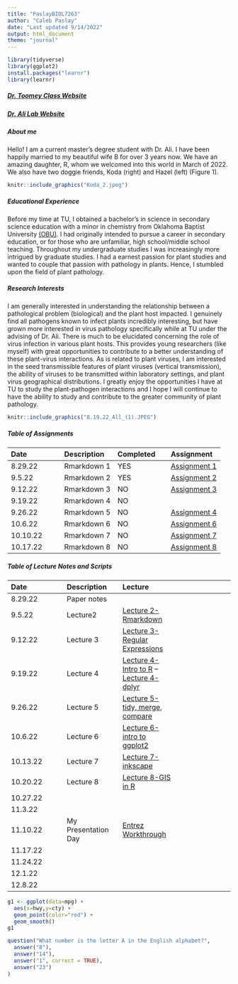 ```yaml
---
title: "PaslayBIOL7263"
author: "Caleb Paslay"
date: "Last updated 9/14/2022"
output: html_document
theme: "journal"
---
```


```r
library(tidyverse)
library(ggplot2)
install.packages("learnr")
library(learnr)
```


##### [Dr. Toomey Class Website](https://mbtoomey.github.io/Biol_7263/)

##### [Dr. Ali Lab Website](http://akhtarvirologylab.utulsa.edu/?_ga=2.103113152.1328270510.1662781666-1960873060.1662405509) 

##### About me
Hello! I am a current master's degree student with Dr. Ali. I have been happily married to my beautiful wife B for over 3 years now. We have an amazing daughter, R, whom we welcomed into this world in March of 2022. We also have two doggie friends, Koda (right) and Hazel (left) (Figure 1). 

```r
knitr::include_graphics("Koda_2.jpeg")
```

##### Educational Experience
Before my time at TU, I obtained a bachelor's in science in secondary science education with a minor in chemistry from Oklahoma Baptist University [(OBU)](https://www.okbu.edu/). I had originally intended to pursue a career in secondary education, or for those who are unfamiliar, high school/middle school teaching. Throughout my undergraduate studies I was increasingly more intrigued by graduate studies. I had a earnest passion for plant studies and wanted to couple that passion with pathology in plants. Hence, I stumbled upon the field of plant pathology.

##### Research Interests      
I am generally interested in understanding the relationship between a pathological problem (biological) and the plant host impacted. I genuinely find all pathogens known to infect plants incredibly interesting, but have grown more interested in virus pathology specifically while at TU under the advising of Dr. Ali. There is much to be elucidated concerning the role of virus infection in various plant hosts. This provides young researchers (like myself) with great opportunities to contribute to a better understanding of these plant-virus interactions. As is related to plant viruses, I am interested in the seed transmissible features of plant viruses (vertical transmission), the ability of viruses to be transmitted within laboratory settings, and plant virus geographical distributions. I greatly enjoy the opportunities I have at TU to study the plant-pathogen interactions and I hope I will continue to have the ability to study and contribute to the greater community of plant pathology.

```r
knitr::include_graphics("8.19.22_All_(1).JPEG")
```

##### Table of Assignments
Date|Description|Completed|Assignment 
:---|:---|:---|:---
8.29.22|Rmarkdown 1|YES|[Assignment 1](Assignments/Assignment1.html)
9.5.22|Rmarkdown 2|YES|[Assignment 2](Assignments/practice_lecture2.html)
9.12.22|Rmarkdown 3|NO|[Assignment 3]()
9.19.22|Rmarkdown 4|NO|
9.26.22|Rmarkdown 5|NO|[Assignment 4]()|[Assignment 5]()
10.6.22|Rmarkdown 6|NO|[Assignment 6]()
10.10.22|Rmarkdown 7|NO|[Assignment 7]()
10.17.22|Rmarkdown 8|NO|[Assignment 8]()

##### Table of Lecture Notes and Scripts 
Date|Description|Lecture
:---|:---|:---|:---
8.29.22|Paper notes|
9.5.22|Lecture2|[Lecture 2-Rmarkdown](lecture_notes/lecture2notes.R)
9.12.22|Lecture 3|[Lecture 3-Regular Expressions](lecture_notes/lecture3notes.R)
9.19.22|Lecture 4|[Lecture 4-Intro to R](lecture_notes/lecture4notes.R) -- [Lecture 4-dplyr](lecture_notes/working_with_dplyr.R)
9.26.22|Lecture 5|[Lecture 5-tidy, merge, compare](lecture_notes/lecture5notes.R)
10.6.22|Lecture 6|[Lecture 6-intro to ggplot2](lecture_notes/lecture6notes.R)
10.13.22|Lecture 7|[Lecture 7-inkscape](lecture_notes/lecture7notes.R)
10.20.22|Lecture 8|[Lecture 8-GIS in R](lecture_notes/lecture8notes.R)
10.27.22|
11.3.22|
11.10.22|My Presentation Day|[Entrez Workthrough](Project/EntrezPresentation.R)
11.17.22|
11.24.22|
12.1.22|
12.8.22|






```r
g1 <- ggplot(data=mpg) +
  aes(x=hwy,y=cty) + 
  geom_point(color="red") + 
  geom_smooth()
g1
```



```r
question("What number is the letter A in the English alphabet?",
  answer("8"),
  answer("14"),
  answer("1", correct = TRUE),
  answer("23")
)
```








 
